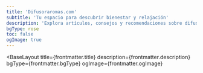 ```yaml
---
title: 'Difusoraromas.com'
subtitle: 'Tu espacio para descubrir bienestar y relajación'
description: 'Explora artículos, consejos y recomendaciones sobre difusores de aromas y fragancias para el bienestar.'
bgType: rose
toc: false
ogImage: true
---
```



<BaseLayout
  title={frontmatter.title}
  description={frontmatter.description}
  bgType={frontmatter.bgType}
  ogImage={frontmatter.ogImage}
>
  <StandardLayout title={frontmatter.title} subtitle={frontmatter.subtitle}>
    <RenderPost
      slot="article"
      pageToc={frontmatter.toc}
      collectionType="home"
      slug="index"
    />
  </StandardLayout>
</BaseLayout>
